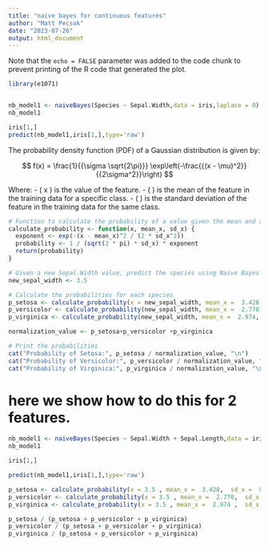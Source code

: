 ```yaml
---
title: "naive bayes for continuous features"
author: "Matt Pecsok"
date: "2023-07-26"
output: html_document
---
```




Note that the `echo = FALSE` parameter was added to the code chunk to prevent printing of the R code that generated the plot.

```r
library(e1071)


nb_model1 <- naiveBayes(Species ~ Sepal.Width,data = iris,laplace = 0) 
nb_model1

iris[1,]
predict(nb_model1,iris[1,],type='raw')
```
The probability density function (PDF) of a Gaussian distribution is given by:

$$ f(x) = \frac{1}{{\sigma \sqrt{2\pi}}} \exp\left(-\frac{{(x - \mu)^2}}{{2\sigma^2}}\right) $$

Where:
- \( x \) is the value of the feature.
- \( \mu \) is the mean of the feature in the training data for a specific class.
- \( \sigma \) is the standard deviation of the feature in the training data for the same class.


```r


# Function to calculate the probability of a value given the mean and standard deviation
calculate_probability <- function(x, mean_x, sd_x) {
  exponent <- exp(-(x - mean_x)^2 / (2 * sd_x^2))
  probability <- 1 / (sqrt(2 * pi) * sd_x) * exponent
  return(probability)
}

```

```r

# Given a new Sepal.Width value, predict the species using Naive Bayes
new_sepal_width <- 3.5

# Calculate the probabilities for each species
p_setosa <- calculate_probability(x = new_sepal_width, mean_x =  3.428,  sd_x =  0.3790644)
p_versicolor <- calculate_probability(new_sepal_width, mean_x =  2.770,  sd_x =  0.3137983)
p_virginica <- calculate_probability(new_sepal_width, mean_x =  2.974,  sd_x =  0.3224966)

normalization_value <- p_setosa+p_versicolor +p_virginica

# Print the probabilities
cat("Probability of Setosa:", p_setosa / normalization_value, "\n")
cat("Probability of Versicolor:", p_versicolor / normalization_value, "\n")
cat("Probability of Virginica:", p_virginica / normalization_value, "\n")
```

# here we show how to do this for 2 features. 

```r
nb_model1 <- naiveBayes(Species ~ Sepal.Width + Sepal.Length,data = iris,laplace = 0) 
nb_model1
```
```r
iris[1,]
```

```r
predict(nb_model1,iris[1,],type='raw')
```

```r
p_setosa <- calculate_probability(x = 3.5 , mean_x =  3.428,  sd_x =  0.3790644) * calculate_probability(x = 5.1	, mean_x =  5.006,  sd_x =  0.3524897)
p_versicolor <- calculate_probability(x = 3.5 , mean_x =  2.770,  sd_x =  0.3137983) * calculate_probability(x = 5.1	, mean_x =  5.936 ,  sd_x =  0.5161711)
p_virginica <- calculate_probability(x = 3.5 , mean_x =  2.974 ,  sd_x =  0.3224966) * calculate_probability(x = 5.1	, mean_x =  6.588 ,  sd_x =  0.6358796)

p_setosa / (p_setosa + p_versicolor + p_virginica)
p_versicolor / (p_setosa + p_versicolor + p_virginica)
p_virginica / (p_setosa + p_versicolor + p_virginica)
```
